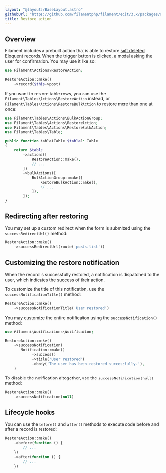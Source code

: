 ```yaml
---
layout: "@layouts/BaseLayout.astro"
githubUrl: "https://github.com/filamentphp/filament/edit/3.x/packages/actions/docs/07-prebuilt-actions/07-restore.md"
title: Restore action
---
```


## Overview

Filament includes a prebuilt action that is able to restore [soft deleted](https://laravel.com/docs/eloquent#soft-deleting) Eloquent records. When the trigger button is clicked, a modal asking the user for confirmation. You may use it like so:

```php
use Filament\Actions\RestoreAction;

RestoreAction::make()
    ->record($this->post)
```

If you want to restore table rows, you can use the `Filament\Tables\Actions\RestoreAction` instead, or `Filament\Tables\Actions\RestoreBulkAction` to restore more than one at once:

```php
use Filament\Tables\Actions\BulkActionGroup;
use Filament\Tables\Actions\RestoreAction;
use Filament\Tables\Actions\RestoreBulkAction;
use Filament\Tables\Table;

public function table(Table $table): Table
{
    return $table
        ->actions([
            RestoreAction::make(),
            // ...
        ])
        ->bulkActions([
            BulkActionGroup::make([
                RestoreBulkAction::make(),
                // ...
            ]),
        ]);
}
```

## Redirecting after restoring

You may set up a custom redirect when the form is submitted using the `successRedirectUrl()` method:

```php
RestoreAction::make()
    ->successRedirectUrl(route('posts.list'))
```

## Customizing the restore notification

When the record is successfully restored, a notification is dispatched to the user, which indicates the success of their action.

To customize the title of this notification, use the `successNotificationTitle()` method:

```php
RestoreAction::make()
    ->successNotificationTitle('User restored')
```

You may customize the entire notification using the `successNotification()` method:

```php
use Filament\Notifications\Notification;

RestoreAction::make()
    ->successNotification(
       Notification::make()
            ->success()
            ->title('User restored')
            ->body('The user has been restored successfully.'),
    )
```

To disable the notification altogether, use the `successNotification(null)` method:

```php
RestoreAction::make()
    ->successNotification(null)
```

## Lifecycle hooks

You can use the `before()` and `after()` methods to execute code before and after a record is restored:

```php
RestoreAction::make()
    ->before(function () {
        // ...
    })
    ->after(function () {
        // ...
    })
```
